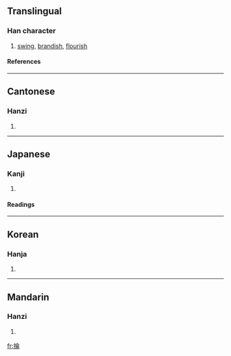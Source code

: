 {{see|抡}}

==Translingual==
===Han character===
{{Han char|rn=64|rad=手|as=08|sn=11|four=5802<sub>7</sub>|canj=手人一月 (QOMB)}}
# [[swing]], [[brandish]], [[flourish]]
====References====
{{Han ref|kx=0436.150|dkj=12238|dj=0786.010|hdz=31900.070|uh=6384|ud=25476|bh=B1C1|bd=45505}}
----
==Cantonese==
===Hanzi===
{{yue-hanzi|jyut=|y=leun4}}
# {{defn|Cantonese}}
----
==Japanese==
===Kanji===
{{ja-kanji|grade=|rs=手08}}
# {{defn|Japanese}} 
====Readings====
{{ja-readings|on=[[ろん]] (ron), [[りん]] (rin)|kun=[[えらぶ]] (erabu)}}
----
==Korean==
===Hanja===
{{ko-hanja|hangeul=륜>윤|eumhun=|rv=ryun>yun|mr=ryun>yun|y=lyun>yun}}
# {{defn|Korean}}
----
==Mandarin==
===Hanzi===
{{cmn-hanzi|sim=抡|pin=[[lūn]] ([[lun1]]), [[lún]] ([[lun2]])|wg=lun<sup>1</sup>, lun<sup>2</sup>}}
# {{defn|Mandarin}}

[[fr:掄]]